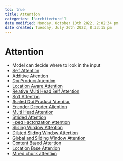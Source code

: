 ```yaml
---
toc: true
title: Attention
categories: ['architecture']
date modified: Monday, October 10th 2022, 2:02:34 pm
date created: Tuesday, July 26th 2022, 8:33:15 pm
---
```


# Attention
- Model can decide where to look in the input
- [Self Attention](Self%20Attention.qmd)
- [Additive Attention](Additive%20Attention.qmd)
- [Dot Product Attention](Dot%20Product%20Attention.qmd)
- [Location Aware Attention](Location%20Aware%20Attention.qmd)
- [Relative Multi Head Self Attention](Relative%20Multi%20Head%20Self%20Attention.qmd)
- [Soft Attention](Soft%20Attention.qmd)
- [Scaled Dot Product Attention](Scaled%20Dot%20Product%20Attention.qmd)
- [Encoder Decoder Attention](Encoder%20Decoder%20Attention.qmd)
- [Multi Head Attention](Multi%20Head%20Attention.qmd)
- [Strided Attention](Strided%20Attention.qmd)
- [Fixed Factorization Attention](Fixed%20Factorization%20Attention.qmd)
- [Sliding Window Attention](Sliding%20Window%20Attention.qmd)
- [Dilated Sliding Window Attention](Dilated%20Sliding%20Window%20Attention.qmd)
- [Global and Sliding Window Attention](Global%20and%20Sliding%20Window%20Attention.qmd)
- [Content Based Attention](Content%20Based%20Attention.qmd)
- [Location Base Attention](Location%20Base%20Attention.qmd)
- [Mixed chunk attention](Mixed%20chunk%20attention.qmd)



